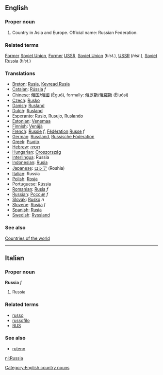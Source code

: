 ==English==
===Proper noun===
# Country in Asia and Europe. Official name: Russian Federation.

===Related terms===
[[Former]] [[Soviet Union]], [[Former]] [[USSR]], [[Soviet Union]] (''hist.''), [[USSR]] (''hist.''), [[Soviet Russia]] (''hist.'')

===Translations===
*[[Breton]]: [[Rusia]], [[Kevread Rusia]]
*[[Catalan]]: [[Rússia]] ''f''
*[[Chinese]]: [[俄国]]/[[俄國]] (Èguó), formally: [[俄罗斯]]/[[俄羅斯]] (Èluósī)
*[[Czech]]: [[Rusko]]
*[[Danish]]: [[Rusland]]
*[[Dutch]]: [[Rusland]]
*[[Esperanto]]: [[Rusio]], [[Rusujo]], [[Ruslando]]
*[[Estonian]]: [[Venemaa]]
*[[Finnish]]: [[Venäjä]]
*[[French]]: [[Russie]] ''f'', [[Fédération]] [[Russe]] ''f''
*[[German]]: [[Russland]], [[Russische Föderation]]
*[[Greek]]: [[Ρωσία]]
*[[Hebrew]]: [[רוסיה]]
*[[Hungarian]]: [[Oroszország]]
*[[Interlingua]]: Russia
*[[Indonesian]]: [[Rusia]]
*[[Japanese]]: [[ロシア]] (Roshia)
*[[Italian]]: Russia
*[[Polish]]: [[Rosja]]
*[[Portuguese]]: [[Rússia]]
*[[Romanian]]: [[Rusia]] ''f''
*[[Russian]]: [[Россия]] ''f''
*[[Slovak]]: [[Rusko]] ''n''
*[[Slovene]]: [[Rusija]] ''f''
*[[Spanish]]: [[Rusia]]
*[[Swedish]]: [[Ryssland]]

===See also===
[[Countries of the world]]
----

==Italian==
===Proper noun===
'''Russia''' ''f''

# Russia

===Related terms===
*[[russo]]
*[[russofilo]]
*[[RUS]]

===See also===
*[[ruteno]]
[[Category:English country nouns]]

[[nl:Russia]]